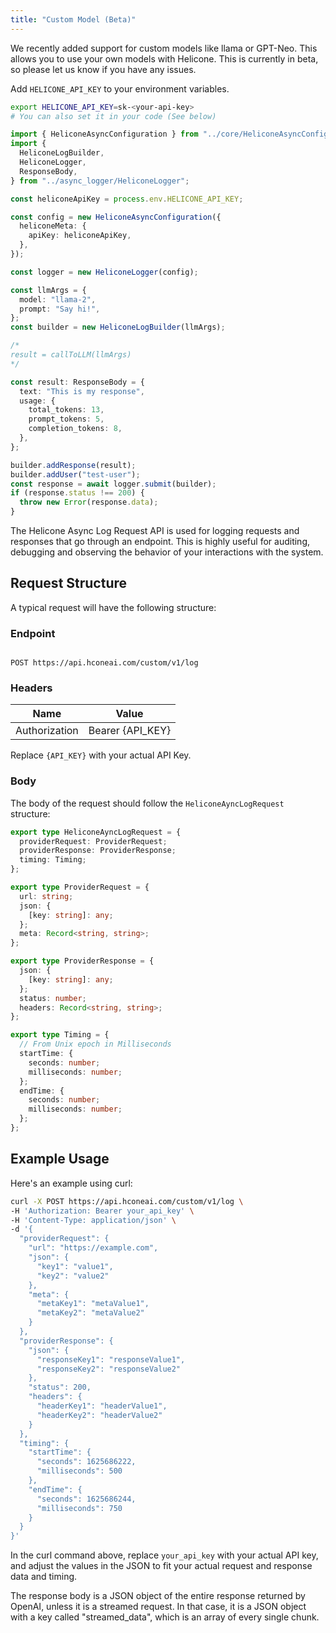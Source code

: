 ```yaml
---
title: "Custom Model (Beta)"
---
```


We recently added support for custom models like llama or GPT-Neo.
This allows you to use your own models with Helicone.
This is currently in beta, so please let us know if you have any issues.

<Tabs>
<Tab title="NodeJS">

Add `HELICONE_API_KEY` to your environment variables.

```bash
export HELICONE_API_KEY=sk-<your-api-key>
# You can also set it in your code (See below)
```

```typescript
import { HeliconeAsyncConfiguration } from "../core/HeliconeAsyncConfiguration";
import {
  HeliconeLogBuilder,
  HeliconeLogger,
  ResponseBody,
} from "../async_logger/HeliconeLogger";

const heliconeApiKey = process.env.HELICONE_API_KEY;

const config = new HeliconeAsyncConfiguration({
  heliconeMeta: {
    apiKey: heliconeApiKey,
  },
});

const logger = new HeliconeLogger(config);

const llmArgs = {
  model: "llama-2",
  prompt: "Say hi!",
};
const builder = new HeliconeLogBuilder(llmArgs);

/*
result = callToLLM(llmArgs)
*/

const result: ResponseBody = {
  text: "This is my response",
  usage: {
    total_tokens: 13,
    prompt_tokens: 5,
    completion_tokens: 8,
  },
};

builder.addResponse(result);
builder.addUser("test-user");
const response = await logger.submit(builder);
if (response.status !== 200) {
  throw new Error(response.data);
}
```

</Tab>

<Tab title="Curl">
The Helicone Async Log Request API is used for logging requests and responses that
go through an endpoint. This is highly useful for auditing, debugging and observing
the behavior of your interactions with the system.

## Request Structure

A typical request will have the following structure:

### Endpoint

```

POST https://api.hconeai.com/custom/v1/log

```

### Headers

| Name          | Value            |
| ------------- | ---------------- |
| Authorization | Bearer {API_KEY} |

Replace `{API_KEY}` with your actual API Key.

### Body

The body of the request should follow the `HeliconeAyncLogRequest` structure:

```ts
export type HeliconeAyncLogRequest = {
  providerRequest: ProviderRequest;
  providerResponse: ProviderResponse;
  timing: Timing;
};

export type ProviderRequest = {
  url: string;
  json: {
    [key: string]: any;
  };
  meta: Record<string, string>;
};

export type ProviderResponse = {
  json: {
    [key: string]: any;
  };
  status: number;
  headers: Record<string, string>;
};

export type Timing = {
  // From Unix epoch in Milliseconds
  startTime: {
    seconds: number;
    milliseconds: number;
  };
  endTime: {
    seconds: number;
    milliseconds: number;
  };
};
```

## Example Usage

Here's an example using curl:

```sh
curl -X POST https://api.hconeai.com/custom/v1/log \
-H 'Authorization: Bearer your_api_key' \
-H 'Content-Type: application/json' \
-d '{
  "providerRequest": {
    "url": "https://example.com",
    "json": {
      "key1": "value1",
      "key2": "value2"
    },
    "meta": {
      "metaKey1": "metaValue1",
      "metaKey2": "metaValue2"
    }
  },
  "providerResponse": {
    "json": {
      "responseKey1": "responseValue1",
      "responseKey2": "responseValue2"
    },
    "status": 200,
    "headers": {
      "headerKey1": "headerValue1",
      "headerKey2": "headerValue2"
    }
  },
  "timing": {
    "startTime": {
      "seconds": 1625686222,
      "milliseconds": 500
    },
    "endTime": {
      "seconds": 1625686244,
      "milliseconds": 750
    }
  }
}'
```

In the curl command above, replace `your_api_key` with your actual API key, and adjust the values in the JSON to fit your actual request and response data and timing.

The response body is a JSON object of the entire response returned by OpenAI, unless it is a streamed request. In that case, it is a JSON object with a key called "streamed_data", which is an array of every single chunk.

</Tab>
</Tabs>
